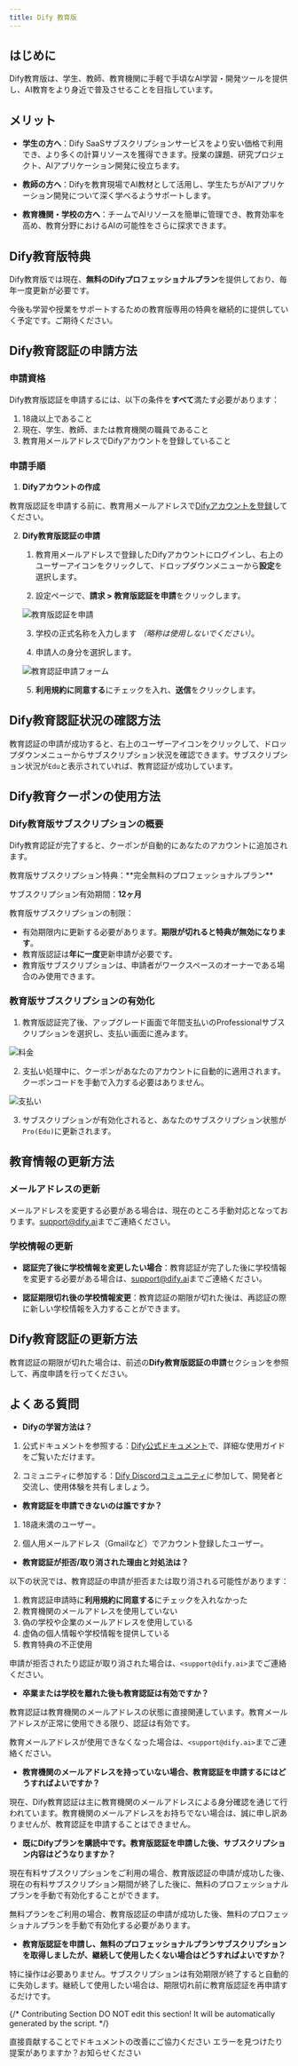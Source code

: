 ```yaml
---
title: Dify 教育版
---
```


## はじめに

Dify教育版は、学生、教師、教育機関に手軽で手頃なAI学習・開発ツールを提供し、AI教育をより身近で普及させることを目指しています。

## メリット

- **学生の方へ**：Dify SaaSサブスクリプションサービスをより安い価格で利用でき、より多くの計算リソースを獲得できます。授業の課題、研究プロジェクト、AIアプリケーション開発に役立ちます。

- **教師の方へ**：Difyを教育現場でAI教材として活用し、学生たちがAIアプリケーション開発について深く学べるようサポートします。

- **教育機関・学校の方へ**：チームでAIリソースを簡単に管理でき、教育効率を高め、教育分野におけるAIの可能性をさらに探求できます。

## Dify教育版特典

Dify教育版では現在、**無料のDifyプロフェッショナルプラン**を提供しており、毎年一度更新が必要です。

<Info>
今後も学習や授業をサポートするための教育版専用の特典を継続的に提供していく予定です。ご期待ください。
</Info>

## Dify教育認証の申請方法

### 申請資格

Dify教育版認証を申請するには、以下の条件を**すべて**満たす必要があります：

1. 18歳以上であること
2. 現在、学生、教師、または教育機関の職員であること
3. 教育用メールアドレスでDifyアカウントを登録していること

### 申請手順

1. **Difyアカウントの作成**

教育版認証を申請する前に、教育用メールアドレスで[Difyアカウントを登録](https://cloud.dify.ai/signin)してください。

2. **Dify教育版認証の申請**

    1. 教育用メールアドレスで登録したDifyアカウントにログインし、右上のユーザーアイコンをクリックして、ドロップダウンメニューから**設定**を選択します。

    2. 設定ページで、**請求 > 教育版認証を申請**をクリックします。

    ![教育版認証を申請](https://assets-docs.dify.ai/2025/03/662ee0255a499ab4184fd617e0f5767d.png)

    3. 学校の正式名称を入力します *（略称は使用しないでください）*。

    4. 申請人の身分を選択します。

    ![教育認証申請フォーム](https://assets-docs.dify.ai/2025/05/fd3ea7c1846c17bd753d84bcc2fea72b.png)

    5. **利用規約に同意する**にチェックを入れ、**送信**をクリックします。

## Dify教育認証状況の確認方法

教育認証の申請が成功すると、右上のユーザーアイコンをクリックして、ドロップダウンメニューからサブスクリプション状況を確認できます。サブスクリプション状況が`Edu`と表示されていれば、教育認証が成功しています。

## Dify教育クーポンの使用方法

### Dify教育版サブスクリプションの概要

Dify教育認証が完了すると、クーポンが自動的にあなたのアカウントに追加されます。

<Info>
教育版サブスクリプション特典：**完全無料のプロフェッショナルプラン**

サブスクリプション有効期間：**12ヶ月**

教育版サブスクリプションの制限：
- 有効期限内に更新する必要があります。**期限が切れると特典が無効になります**。
- 教育版認証は**年に一度**更新申請が必要です。
- 教育版サブスクリプションは、申請者がワークスペースのオーナーである場合のみ使用できます。
</Info>

### 教育版サブスクリプションの有効化

1. 教育版認証完了後、アップグレード画面で年間支払いのProfessionalサブスクリプションを選択し、支払い画面に進みます。

![料金](https://assets-docs.dify.ai/2025/05/574d95416f57fba457259c3db2ae947d.png)

2. 支払い処理中に、クーポンがあなたのアカウントに自動的に適用されます。クーポンコードを手動で入力する必要はありません。

![支払い](https://assets-docs.dify.ai/2025/05/c2c6afeb44b4bd0ce7f1eccc1292e08b.png)

3. サブスクリプションが有効化されると、あなたのサブスクリプション状態が`Pro(Edu)`に更新されます。

## 教育情報の更新方法

### メールアドレスの更新

メールアドレスを変更する必要がある場合は、現在のところ手動対応となっております。[support@dify.ai](mailto:support@dify.ai)までご連絡ください。

### 学校情報の更新

- **認証完了後に学校情報を変更したい場合**：教育認証が完了した後に学校情報を変更する必要がある場合は、[support@dify.ai](mailto:support@dify.ai)までご連絡ください。

- **認証期限切れ後の学校情報変更**：教育認証の期限が切れた後は、再認証の際に新しい学校情報を入力することができます。

## Dify教育認証の更新方法

教育認証の期限が切れた場合は、前述の**Dify教育版認証の申請**セクションを参照して、再度申請を行ってください。

## よくある質問

- **Difyの学習方法は？**

1. 公式ドキュメントを参照する：[Dify公式ドキュメント](https://docs.dify.ai/)で、詳細な使用ガイドをご覧いただけます。
    
2. コミュニティに参加する：[Dify Discordコミュニティ](https://discord.com/invite/FngNHpbcY7)に参加して、開発者と交流し、使用体験を共有しましょう。

- **教育認証を申請できないのは誰ですか？**

1. 18歳未満のユーザー。

2. 個人用メールアドレス（Gmailなど）でアカウント登録したユーザー。

- **教育認証が拒否/取り消された理由と対処法は？**

以下の状況では、教育認証の申請が拒否または取り消される可能性があります：

1. 教育認証申請時に**利用規約に同意する**にチェックを入れなかった
2. 教育機関のメールアドレスを使用していない
3. 偽の学校や企業のメールアドレスを使用している
4. 虚偽の個人情報や学校情報を提供している
5. 教育特典の不正使用

申請が拒否されたり認証が取り消された場合は、`<support@dify.ai>`までご連絡ください。

- **卒業または学校を離れた後も教育認証は有効ですか？**

教育認証は教育機関のメールアドレスの状態に直接関連しています。教育メールアドレスが正常に使用できる限り、認証は有効です。

教育メールアドレスが使用できなくなった場合は、`<support@dify.ai>`までご連絡ください。

- **教育機関のメールアドレスを持っていない場合、教育認証を申請するにはどうすればよいですか？**

現在、Dify教育認証は主に教育機関のメールアドレスによる身分確認を通じて行われています。教育機関のメールアドレスをお持ちでない場合は、誠に申し訳ありませんが、教育認証を申請することはできません。

- **既にDifyプランを購読中です。教育版認証を申請した後、サブスクリプション内容はどうなりますか？**

現在有料サブスクリプションをご利用の場合、教育版認証の申請が成功した後、現在の有料サブスクリプション期間が終了した後に、無料のプロフェッショナルプランを手動で有効化することができます。

無料プランをご利用の場合、教育版認証の申請が成功した後、無料のプロフェッショナルプランを手動で有効化する必要があります。

- **教育版認証を申請し、無料のプロフェッショナルプランサブスクリプションを取得しましたが、継続して使用したくない場合はどうすればよいですか？**

特に操作は必要ありません。サブスクリプションは有効期限が終了すると自動的に失効します。継続して使用したい場合は、期限切れ前に教育版認証を再申請するだけです。

{/*
Contributing Section
DO NOT edit this section!
It will be automatically generated by the script.
*/}

<CardGroup cols="2">
    <Card
        title="このページを編集する"
        icon="pen-to-square"
        href="https://github.com/langgenius/dify-docs-mintlify/edit/main/ja-jp/getting-started/dify-for-education.mdx"
    >
        直接貢献することでドキュメントの改善にご協力ください
    </Card>
    <Card
        title="問題を報告する"
        icon="github"
        href="https://github.com/langgenius/dify-docs-mintlify/issues/new?title=ドキュメントの問題%3A%20for-educat&body=%23%23%20問題の説明%0A%3C%21--%20発見した問題について簡単に説明してください%20--%3E%0A%0A%23%23%20ページリンク%0Ahttps%3A%2F%2Fgithub.com%2Flanggenius%2Fdify-docs-mintlify%2Fblob%2Fmain%2Fja-jp/getting-started%2Fdify-for-education.mdx%0A%0A%23%23%20提案される変更%0A%3C%21--%20特定の変更案がある場合は、ここで説明してください%20--%3E%0A%0A%3C%21--%20ドキュメントの品質向上にご協力いただきありがとうございます！%20--%3E"
    >
        エラーを見つけたり提案がありますか？お知らせください
    </Card>
</CardGroup>
